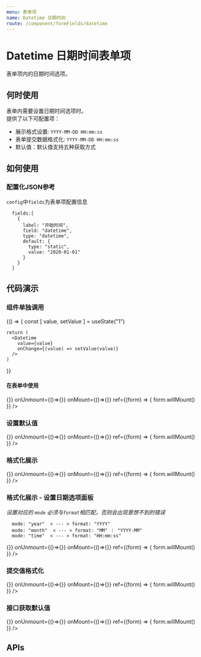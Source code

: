 ```yaml
---
menu: 表单项
name: Datetime 日期时间
route: /component/formFields/datetime
---
```



# Datetime 日期时间表单项
表单项内的日期时间选项。

## 何时使用
表单内需要设置日期时间选项时。<br/>
提供了以下可配置项：
- 展示格式设置: `YYYY-MM-DD HH:mm:ss`
- 表单提交数据格式化: `YYYY-MM-DD HH:mm:ss`
- 默认值：默认值支持五种获取方式


## 如何使用
### 配置化JSON参考
`config`中`fields`为表单项配置信息
```
  fields:[
    {
      label: "开始时间",
      field: "datetime",
      type: "datetime",
      default: {
        type: "static",
        value: "2020-01-01"
      }
    }
  ]
```

## 代码演示

### 组件单独调用
<Playground>
  {() => {
    const [ value, setValue ] = useState("1")

    return (
      <Datetime
        value={value}
        onChange={(value) => setValue(value)}
      />
    )
  }}
</Playground>

#### 在表单中使用

<Playground>
  <Form layout="horizontal" 
    config={{
      fields: [
        {
          label: "开始时间",
          field: "type",
          type: "datetime",
          type: "datetime"
        }
      ]
    }}
    onSubmit={()=>{}}
    onUnmount={()=>{}}
    onMount={()=>{}}
    ref={(form) => {
      form.willMount()
    }}
  />
</Playground>

### 设置默认值

<Playground>
  <Form
    config={{
      fields: [
        {
          label: "开始时间-默认值",
          field: "datetime",
          type: "datetime",
          default: {
            type: "static",
            value: "2020-01-01"
          }
        }
      ]
    }}
    onSubmit={()=>{}}
    onUnmount={()=>{}}
    onMount={()=>{}}
    ref={(form) => {
      form.willMount()
    }}
  />
</Playground>

### 格式化展示

<Playground>
  <Form
    config={{
      fields: [
        {
          label: "开始时间-格式化",
          field: "datetime",
          type: "datetime",
          format: "YYYY/MM/DD",
          default: {
            type: "static",
            value: "2020-01-01"
          }
        }
      ]
    }}
    onSubmit={()=>{}}
    onUnmount={()=>{}}
    onMount={()=>{}}
    ref={(form) => {
      form.willMount()
    }}
  />
</Playground>

### 格式化展示 - 设置日期选项面板
*设置对应的 `mode` 必须与`format`相匹配，否则会出现意想不到的错误*
```
  mode: "year"  < --- > format: "YYYY"
  mode: "month"  < --- > format: "MM" ｜ "YYYY-MM"
  mode: "time"  < --- > format: "HH:mm:ss"
```
<Playground>
  <Form
    config={{
      fields: [
        {
          label: "设置面板(年）",
          field: "datetime",
          type: "datetime",
          format: "YYYY",
          mode: "year"
        },
        {
          label: "设置面板(月）",
          field: "datetime",
          type: "datetime",
          format: "MM",
          mode: "month"
        },
        {
          label: "设置面板(时间）",
          field: "datetime",
          type: "datetime",
          format: "HH:mm:ss",
          mode: "time"
        },
      ]
    }}
    onSubmit={()=>{}}
    onUnmount={()=>{}}
    onMount={()=>{}}
    ref={(form) => {
      form.willMount()
    }}
  />
</Playground>

### 提交值格式化

<Playground>
  <Form
    config={{
      fields: [
        {
          label: "开始时间",
          field: "datetime",
          type: "datetime",
          submitFormat: "YYYY-MM"
        }
      ]
    }}
    onSubmit={()=>{}}
    onUnmount={()=>{}}
    onMount={()=>{}}
    ref={(form) => {
      form.willMount()
    }}
  />
</Playground>

### 接口获取默认值

<Playground>
  <Form
    config={{
      fields: [
        {
          label: "开始时间",
          field: "datetime",
          type: "datetime",
          default: {
            type: "interface",
            api: {
              url: "https://j-api.jd.com/mocker/data?p=263&v=POST&u=list.do",
              method: "GET",
              contentType: "json",
              withCredentials: true
            },
            apiResponse: "result.0.datetime"
          }
        }
      ]
    }}
    onSubmit={()=>{}}
    onUnmount={()=>{}}
    onMount={()=>{}}
    ref={(form) => {
      form.willMount()
    }}
  />
</Playground>

## APIs

 <Props of={PropsType} />
